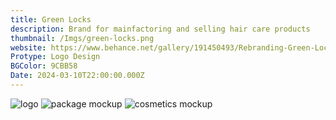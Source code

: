 ```yaml
---
title: Green Locks
description: Brand for mainfactoring and selling hair care products
thumbnail: /Imgs/green-locks.png
website: https://www.behance.net/gallery/191450493/Rebranding-Green-Locks-and-package-designs
Protype: Logo Design
BGColor: 9CBB58
Date: 2024-03-10T22:00:00.000Z
---
```

![logo](https://mir-s3-cdn-cf.behance.net/project_modules/1400/f134d0191450493.65d126c37653f.png)
![package mockup](https://mir-s3-cdn-cf.behance.net/project_modules/1400/218e67191450493.65cbbfa3d2fee.png)
![cosmetics mockup](https://mir-s3-cdn-cf.behance.net/project_modules/1400/c703fb191450493.65d126c37b886.png)